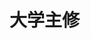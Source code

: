 # 大学主修
<ScDailyConversation />
<br />
<Dialog>
# Hi Sam, are you enjoying university?
#### Yes, [sophomore/n.] year is much better than [freshman/n./2] year. I made a new group of friends and joined several clubs.
# That's great to hear. What's your [major/n./2]?
#### My major is Business Administration, with a [minor/n./2] in French.
# That must keep you busy.
#### Yes, the [workload/n.] is heavy, but I enjoy what I'm studying.
# That's good. Do you plan to [graduate/n.] in four years?
#### I plan to graduate in five years because I hope to do a one-year exchange program in France.
# That sounds exciting. All the best.
#### Thanks!
</Dialog>
